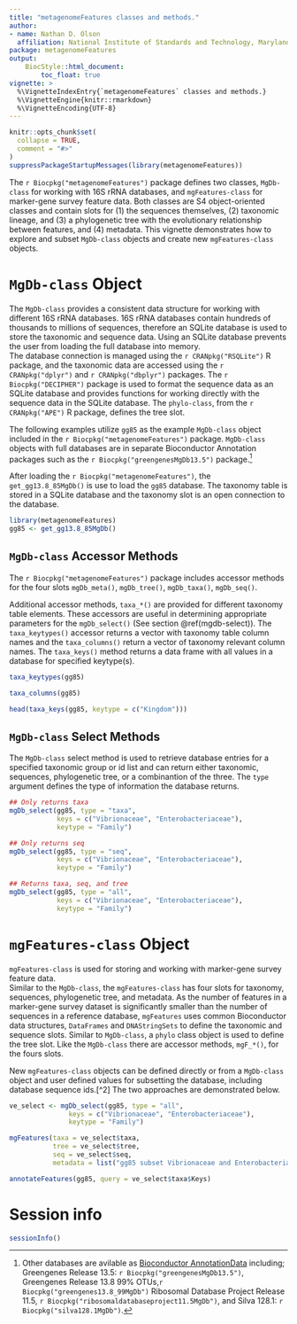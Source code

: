 ```yaml
---
title: "metagenomeFeatures classes and methods."
author: 
- name: Nathan D. Olson
  affiliation: National Institute of Standards and Technology, Maryland, USA
package: metagenomeFeatures
output:
    BiocStyle::html_document:
        toc_float: true
vignette: >
  %\VignetteIndexEntry{`metagenomeFeatures` classes and methods.}
  %\VignetteEngine{knitr::rmarkdown}
  %\VignetteEncoding{UTF-8}
---
```


```r
knitr::opts_chunk$set(
  collapse = TRUE,
  comment = "#>"
)
suppressPackageStartupMessages(library(metagenomeFeatures)) 
```

The `r Biocpkg("metagenomeFeatures")` package defines two classes, `MgDb-class` for working with 16S rRNA databases, and `mgFeatures-class` for marker-gene survey feature data. 
Both classes are S4 object-oriented classes and contain slots for (1) the sequences themselves, 
(2) taxonomic lineage, 
and (3) a phylogenetic tree with the evolutionary relationship between features, 
and (4) metadata.
This vignette demonstrates how to explore and subset `MgDb-class` objects and create new `mgFeatures-class` objects. 

# `MgDb-class` Object 
The `MgDb-class` provides a consistent data structure for working with different 16S rRNA databases. 
16S rRNA databases contain hundreds of thousands to millions of sequences, therefore an SQLite database is used to store the taxonomic and sequence data. 
Using an SQLite database prevents the user from loading the full database into memory.  
The database connection is managed using the `r CRANpkg("RSQLite")` R package, and the taxonomic data are accessed using the `r CRANpkg("dplyr")` and `r CRANpkg("dbplyr")` packages. 
The `r Biocpkg("DECIPHER")` package is used to format the sequence data as an SQLite database and provides functions for working directly with the sequence data in the SQLite database. 
The `phylo-class`, from the `r CRANpkg("APE")` R package, defines the tree slot. 

The following examples utilize `gg85` as the example `MgDb-class` object included in the `r Biocpkg("metagenomeFeatures")` package. `MgDb-class` objects with full databases are in separate Bioconductor Annotation packages such as the `r Biocpkg("greengenesMgDb13.5")` package.[^1]

After loading the `r Biocpkg("metagenomeFeatures")`, the `get_gg13.8_85MgDb()` is use to load the `gg85` database. The taxonomy table is stored in a SQLite database and the taxonomy slot is an open connection to the database. 

```r
library(metagenomeFeatures)
gg85 <- get_gg13.8_85MgDb()
```


## `MgDb-class` Accessor Methods
The `r Biocpkg("metagenomeFeatures")` package includes accessor methods for the four slots `mgDb_meta()`, `mgDb_tree()`, `mgDb_taxa()`, `mgDb_seq()`.  

Additional accessor methods, `taxa_*()` are provided for different taxonomy table elements. 
These accessors are useful in determining appropriate parameters for the `mgDb_select()` (See section \@ref(mgdb-select)).
The `taxa_keytypes()` accessor returns a vector with taxonomy table column names and the `taxa_columns()` return a vector of taxonomy relevant column names. 
The `taxa_keys()` method returns a data frame with all values in a database for specified keytype(s). 

```r
taxa_keytypes(gg85)

taxa_columns(gg85)

head(taxa_keys(gg85, keytype = c("Kingdom")))
```


## `MgDb-class` Select Methods {#mgdb-select}
The `MgDb-class` select method is used to retrieve database entries for a specified taxonomic group or id list and can return either taxonomic, sequences, phylogenetic tree, or a combinantion of the three.
The `type` argument defines the type of information the database returns. 

```r
## Only returns taxa
mgDb_select(gg85, type = "taxa",
            keys = c("Vibrionaceae", "Enterobacteriaceae"),
            keytype = "Family")

## Only returns seq
mgDb_select(gg85, type = "seq",
            keys = c("Vibrionaceae", "Enterobacteriaceae"),
            keytype = "Family")

## Returns taxa, seq, and tree
mgDb_select(gg85, type = "all",
            keys = c("Vibrionaceae", "Enterobacteriaceae"),
            keytype = "Family")
```

# `mgFeatures-class` Object
`mgFeatures-class` is used for storing and working with marker-gene survey feature data.  
Similar to the `MgDb-class`, the `mgFeatures-class` has four slots for taxonomy, sequences, phylogenetic tree, and metadata. 
As the number of features in a marker-gene survey dataset is significantly smaller than the number of sequences in a reference database, 
`mgFeatures` uses common Bioconductor data structures, 
`DataFrames` and `DNAStringSets` to define the taxonomic and sequence slots. 
Similar to `MgDb-class`, a `phylo` class object is used to define the tree slot. 
Like the `MgDb-class` there are accessor methods, `mgF_*()`, for the fours slots. 

New `mgFeatures-class` objects can be defined directly or from a `MgDb-class` object and user defined values for subsetting the database, including database sequence ids.[^2] 
The two approaches are demonstrated below. 

```r
ve_select <- mgDb_select(gg85, type = "all",
               keys = c("Vibrionaceae", "Enterobacteriaceae"),
               keytype = "Family")

mgFeatures(taxa = ve_select$taxa, 
           tree = ve_select$tree, 
           seq = ve_select$seq,
           metadata = list("gg85 subset Vibrionaceae and Enterobacteriaceae Family"))
```

```r
annotateFeatures(gg85, query = ve_select$taxa$Keys)
```


# Session info {.unnumbered}
```r
sessionInfo()
```

[^1]: Other databases are avilable as [Bioconductor AnnotationData](https://www.bioconductor.org/packages/release/data/annotation/) including; Greengenes Release 13.5: `r Biocpkg("greengenesMgDb13.5")`,  Greengenes Release 13.8 99% OTUs,`r Biocpkg("greengenes13.8_99MgDb")`  Ribosomal Database Project Release 11.5, `r Biocpkg("ribosomaldatabaseproject11.5MgDb")`, and Silva 128.1: `r Biocpkg("silva128.1MgDb")`.
[^3]: See the "Using metagenomeFeatures to Retrieve Feature Data." vignette, `Vignettes("Using metagenomeFeatures to Retrieve Feature Data.")` for using the `mgFeatues-class` with marker-gene survey study data. 
